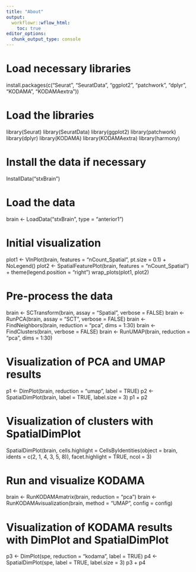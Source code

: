 ---
title: "About"
output:
  workflowr::wflow_html:
    toc: true
editor_options:
  chunk_output_type: console
---

# Load necessary libraries
install.packages(c("Seurat", "SeuratData", "ggplot2", "patchwork", "dplyr", "KODAMA", "KODAMAextra"))

# Load the libraries
library(Seurat)
library(SeuratData)
library(ggplot2)
library(patchwork)
library(dplyr)
library(KODAMA)
library(KODAMAextra)
library(harmony)

# Install the data if necessary
InstallData("stxBrain")

# Load the data
brain <- LoadData("stxBrain", type = "anterior1")

# Initial visualization
plot1 <- VlnPlot(brain, features = "nCount_Spatial", pt.size = 0.1) + NoLegend()
plot2 <- SpatialFeaturePlot(brain, features = "nCount_Spatial") + theme(legend.position = "right")
wrap_plots(plot1, plot2)

# Pre-process the data
brain <- SCTransform(brain, assay = "Spatial", verbose = FALSE)
brain <- RunPCA(brain, assay = "SCT", verbose = FALSE)
brain <- FindNeighbors(brain, reduction = "pca", dims = 1:30)
brain <- FindClusters(brain, verbose = FALSE)
brain <- RunUMAP(brain, reduction = "pca", dims = 1:30)

# Visualization of PCA and UMAP results
p1 <- DimPlot(brain, reduction = "umap", label = TRUE)
p2 <- SpatialDimPlot(brain, label = TRUE, label.size = 3)
p1 + p2

# Visualization of clusters with SpatialDimPlot
SpatialDimPlot(brain, cells.highlight = CellsByIdentities(object = brain, idents = c(2, 1, 4, 3, 5, 8)), facet.highlight = TRUE, ncol = 3)

# Run and visualize KODAMA
brain <- RunKODAMAmatrix(brain, reduction = "pca")
brain <- RunKODAMAvisualization(brain, method = "UMAP", config = config)

# Visualization of KODAMA results with DimPlot and SpatialDimPlot
p3 <- DimPlot(spe, reduction = "kodama", label = TRUE)
p4 <- SpatialDimPlot(spe, label = TRUE, label.size = 3)
p3 + p4
